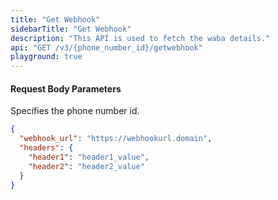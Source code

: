 ```yaml
---
title: "Get Webhook"
sidebarTitle: "Get Webhook"
description: "This API is used to fetch the waba details."
api: "GET /v3/{phone_number_id}/getwebhook"
playground: true
---
```


#### Request Body Parameters

<ParamField path="phone_number_id" type="string" required>
  Specifies the phone number id.
</ParamField>

<CodeGroup>

```json SampleResponse.json
{
  "webhook_url": "https://webhookurl.domain",
  "headers": {
    "header1": "header1_value",
    "header2": "header2_value"
  }
}
```

</CodeGroup>
